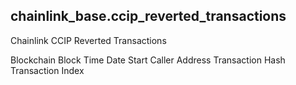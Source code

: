 ## chainlink_base.ccip_reverted_transactions 
Chainlink CCIP Reverted Transactions


<ParamField path="blockchain">
Blockchain
</ParamField>
<ParamField path="block_time">
Block Time
</ParamField>
<ParamField path="date_start">
Date Start
</ParamField>
<ParamField path="caller_address">
Caller Address
</ParamField>
<ParamField path="tx_hash">
Transaction Hash
</ParamField>
<ParamField path="tx_index">
Transaction Index
</ParamField>
